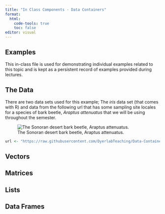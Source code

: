 ```yaml
---
title: "In Class Components - Data Containers"
format: 
  html:
    code-tools: true
    toc: false
editor: visual
---
```


## Examples


This in-class file is used for demonstrating individual examples related to this topic and is kept as a persistent record of examples provided during lectures.

## The Data

There are two data sets used for this example; The *iris* data set (that comes with R) and data from the following url that has some sampling site locales for a species of bark beetle, *Araptus attenuatus* that we will be using throughout the semester.

![The Sonoran desert bark beetle, Araptus attenuatus.](media/beetles.png){#fig-araptus}

```r
url <- "https://raw.githubusercontent.com/DyerlabTeaching/Data-Containers/main/data/arapat.csv"
```

## Vectors

## Matrices

## Lists

## Data Frames





